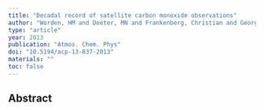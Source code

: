 ```yaml
---
title: "Decadal record of satellite carbon monoxide observations"
author: "Worden, HM and Deeter, MN and Frankenberg, Christian and George, Maya and Nichitiu, Florian and Worden, John and Aben, Ilse and Bowman, KW and Clerbaux, Cathy and Coheur, Pierre-Francois and others"
type: "article"
year: 2013
publication: "Atmos. Chem. Phys"
doi: "10.5194/acp-13-837-2013"
materials: ""
toc: false
---
```


## Abstract


